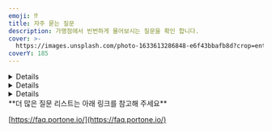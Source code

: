 ```yaml
---
emoji: ⁉
title: 자주 묻는 질문
description: 가맹점에서 빈번하게 물어보시는 질문을 확인 합니다.
cover: >-
  https://images.unsplash.com/photo-1633613286848-e6f43bbafb8d?crop=entropy&cs=srgb&fm=jpg&ixid=MnwxOTcwMjR8MHwxfHNlYXJjaHwzfHxRdWVzdGlvbnxlbnwwfHx8fDE2ODE3MTczODk&ixlib=rb-4.0.3&q=85
coverY: 185
---
```





<Details>
<p slot="summary">웹훅 발송규칙</p>

* 기본적으로 1회 발송 됩니다.
* 재발송 설정을 희망하는 경우 1분 단위로 최대 5회까지 발송이 가능하며 가맹점 응답(**HTTP STATUS**)이 **200**응답을 주시는 경우 발송은 중단됩니다.
* 관리자 콘솔에서 웹훅 재 전송이 가능합니다. (결제승인내역 -> 웹훅로그 -> 재전송)
* 웹훅주소를 변경한 경우 과거거래 재 발송시 기존 웹훅 URL로 전송됩니다.

</Details>

<Details>
<p slot="summary">통합 응답코드 제공 여부</p>

결제응답으로 내려가는 오류코드 및 메세지는 원천사(PG사)가 내려주는 응답코드와 메세지를 그대로 내려드리고 있습니다. 당사와 연동되어 있는 PG사에 따라 응답코드와 메세지가 모두 상이하여 통합적으로 정리되어 있는 오류코드표는 존재하지 않습니다.

</Details>

<Details>
<p slot="summary">운영계정 및 개발계정 구분방법</p>

**하나의 계정으로 실모드 & 테스트모드 운영**

기존 설정되어있던 항목에 'PG사 추가' 하여 테스트용 상점정보를 입력

* 장점: 동일한 가맹점 식별코드 / API key, secret 으로 테스트가 가능
* 단점: 상용계정과 함께 운영하기 때문에 PG설정/저장에 주의필요

**\[체크사항]**

동일 PG의 경우 상점 아이디별로 결제요청을 하려면 pg 파라미터에 <mark style="color:red;">**PG사명.상점아이디**</mark> 로 지정하여 요청해야 합니다.

**테스트용도로 새로운 계정 생성하여 분리**

포트원 관리자페이지([https://admin.portone.io/](https://admin.portone.io/)) 회원가입 하시어 개발용도의 계정을 생성하시는 방법입니다.

* 장점 : 상용과 개발용을 분리함으로써 안정적인 테스트 가능
* 단점 : 가맹점 식별코드 / API key, secret 정보가 달라지다보니 소스코드 분기가 필요

</Details>

<Hint style="info">
**더 많은 질문 리스트는 아래 링크를 참고해 주세요**

[https://faq.portone.io/](https://faq.portone.io/)

</Hint>
